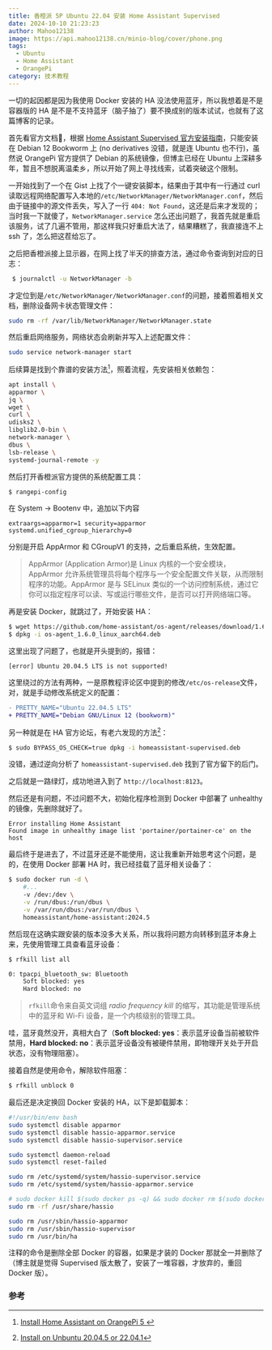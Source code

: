 ```yaml
---
title: 香橙派 5P Ubuntu 22.04 安装 Home Assistant Supervised
date: 2024-10-10 21:23:23
author: Mahoo12138
image: https://api.mahoo12138.cn/minio-blog/cover/phone.png
tags:
  - Ubuntu
  - Home Assistant
  - OrangePi
category: 技术教程
---
```


一切的起因都是因为我使用 Docker 安装的 HA 没法使用蓝牙，所以我想着是不是容器版的 HA 是不是不支持蓝牙（脑子抽了）要不换成别的版本试试，也就有了这篇博客的记录。

首先看官方文档👀，根据 [Home Assistant Supervised 官方安装指南](https://github.com/home-assistant/architecture/blob/master/adr/0014-home-assistant-supervised.md)，只能安装在 Debian 12 Bookworm 上 (no derivatives 没错，就是连 Ubuntu 也不行)，虽然说 OrangePi 官方提供了 Debian 的系统镜像，但博主已经在 Ubuntu 上深耕多年，暂且不想脱离温柔乡，所以开始了网上寻找线索，试着突破这个限制。

一开始找到了一个在 Gist 上找了个一键安装脚本，结果由于其中有一行通过 curl 读取远程网络配置写入本地的`/etc/NetworkManager/NetworkManager.conf`，然后由于链接中的源文件丢失，写入了一行 `404: Not Found`，这还是后来才发现的；当时我一下就傻了，`NetworkManager.service` 怎么还出问题了，我首先就是重启该服务，试了几遍不管用，那这样我只好重启大法了，结果糟糕了，我直接连不上 ssh 了，怎么把这茬给忘了。

之后把香橙派接上显示器，在网上找了半天的排查方法，通过命令查询到对应的日志：

```bash
 $ journalctl -u NetworkManager -b
```

才定位到是`/etc/NetworkManager/NetworkManager.conf`的问题，接着照着相关文档，删除设备网卡状态管理文件：

```bash
sudo rm -rf /var/lib/NetworkManager/NetworkManager.state
```

然后重启网络服务，网络状态会刷新并写入上述配置文件：

```bash
sudo service network-manager start
```

后续算是找到个靠谱的安装方法[^1]，照着流程，先安装相关依赖包：

```bash
apt install \
apparmor \
jq \
wget \
curl \
udisks2 \
libglib2.0-bin \
network-manager \
dbus \
lsb-release \
systemd-journal-remote -y
```

然后打开香橙派官方提供的系统配置工具：

```bash
$ rangepi-config
```

在 System → Bootenv 中，追加以下内容

```
extraargs=apparmor=1 security=apparmor
systemd.unified_cgroup_hierarchy=0
```

分别是开启 AppArmor 和 CGroupV1 的支持，之后重启系统，生效配置。

> AppArmor (Application Armor)是 Linux 内核的一个安全模块，AppArmor 允许系统管理员将每个程序与一个安全配置文件关联，从而限制程序的功能。AppArmor 是与 SELinux 类似的一个访问控制系统，通过它你可以指定程序可以读、写或运行哪些文件，是否可以打开网络端口等。

再是安装 Docker，就跳过了，开始安装 HA：

```bash
$ wget https://github.com/home-assistant/os-agent/releases/download/1.6.0/os-agent_1.5.1_linux_aarch64.deb
$ dpkg -i os-agent_1.6.0_linux_aarch64.deb
```

这里出现了问题了，也就是开头提到的，报错：

```
[error] Ubuntu 20.04.5 LTS is not supported!
```

这里绕过的方法有两种，一是原教程评论区中提到的修改`/etc/os-release`文件，对，就是手动修改系统定义的配置：

```diff
- PRETTY_NAME="Ubuntu 22.04.5 LTS"
+ PRETTY_NAME="Debian GNU/Linux 12 (bookworm)"
```

另一种就是在 HA 官方论坛，有老六发现的方法[^2]：

```bash
$ sudo BYPASS_OS_CHECK=true dpkg -i homeassistant-supervised.deb
```

没错，通过逆向分析了 `homeassistant-supervised.deb` 找到了官方留下的后门。

之后就是一路绿灯，成功地进入到了 `http://localhost:8123`。

然后还是有问题，不过问题不大，初始化程序检测到 Docker 中部署了 unhealthy 的镜像，先删除就好了。

```
Error installing Home Assistant
Found image in unhealthy image list 'portainer/portainer-ce' on the host
```

最后终于是进去了，不过蓝牙还是不能使用，这让我重新开始思考这个问题，是的，在使用 Docker 部署 HA 时，我已经挂载了蓝牙相关设备了：

```bash
$ sudo docker run -d \
	#...
    -v /dev:/dev \
    -v /run/dbus:/run/dbus \
    -v /var/run/dbus:/var/run/dbus \
    homeassistant/home-assistant:2024.5
```

然后现在这确实跟安装的版本没多大关系，所以我将问题方向转移到蓝牙本身上来，先使用管理工具查看蓝牙设备：

```bash
$ rfkill list all

0: tpacpi_bluetooth_sw: Bluetooth
    Soft blocked: yes
    Hard blocked: no
```

> `rfkill`命令来自英文词组 _radio frequency kill_ 的缩写，其功能是管理系统中的蓝牙和 Wi-Fi 设备，是一个内核级别的管理工具。

哇，蓝牙竟然没开，真相大白了（**Soft blocked: yes**：表示蓝牙设备当前被软件禁用，**Hard blocked: no**：表示蓝牙设备没有被硬件禁用，即物理开关处于开启状态，没有物理阻塞）。

接着自然是使用命令，解除软件阻塞：

```bash
$ rfkill unblock 0
```

最后还是决定换回 Docker 安装的 HA，以下是卸载脚本：

```bash
#!/usr/bin/env bash
sudo systemctl disable apparmor
sudo systemctl disable hassio-apparmor.service
sudo systemctl disable hassio-supervisor.service

sudo systemctl daemon-reload
sudo systemctl reset-failed

sudo rm /etc/systemd/system/hassio-supervisor.service
sudo rm /etc/systemd/system/hassio-apparmor.service

# sudo docker kill $(sudo docker ps -q) && sudo docker rm $(sudo docker ps -a -q)
sudo rm -rf /usr/share/hassio

sudo rm /usr/sbin/hassio-apparmor
sudo rm /usr/sbin/hassio-supervisor
sudo rm /usr/bin/ha
```

注释的命令是删除全部 Docker 的容器，如果是才装的 Docker 那就全一并删除了（博主就是觉得 Supervised 版太散了，安装了一堆容器，才放弃的，重回 Docker 版）。

### 参考

[^1]: [Install Home Assistant on OrangePi 5 ](https://gist.github.com/renatoccosta/c30f0b4216c8caaf1f202b0a0561b5d3)

[^2]: [Install on Unbuntu 20.04.5 or 22.04.1](https://community.home-assistant.io/t/install-on-unbuntu-20-04-5-or-22-04-1/524361/5)
